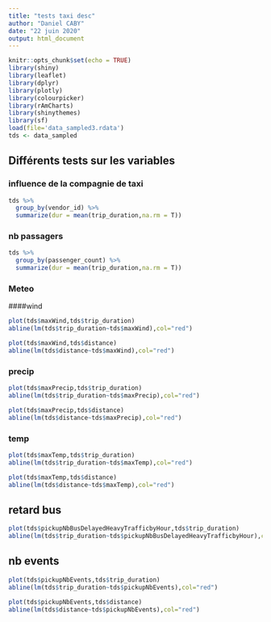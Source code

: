 ```yaml
---
title: "tests taxi desc"
author: "Daniel CABY"
date: "22 juin 2020"
output: html_document
---
```


```r
knitr::opts_chunk$set(echo = TRUE)
library(shiny)
library(leaflet)
library(dplyr)
library(plotly)
library(colourpicker)
library(rAmCharts)
library(shinythemes)
library(sf)
load(file='data_sampled3.rdata')
tds <- data_sampled
```

## Différents tests sur les variables

### influence de la compagnie de taxi


```r
tds %>% 
  group_by(vendor_id) %>% 
  summarize(dur = mean(trip_duration,na.rm = T))
```

### nb passagers

```r
tds %>% 
  group_by(passenger_count) %>% 
  summarize(dur = mean(trip_duration,na.rm = T))
```

### Meteo

####wind

```r
plot(tds$maxWind,tds$trip_duration)
abline(lm(tds$trip_duration~tds$maxWind),col="red")

plot(tds$maxWind,tds$distance)
abline(lm(tds$distance~tds$maxWind),col="red")
```

### precip

```r
plot(tds$maxPrecip,tds$trip_duration)
abline(lm(tds$trip_duration~tds$maxPrecip),col="red")

plot(tds$maxPrecip,tds$distance)
abline(lm(tds$distance~tds$maxPrecip),col="red")
```


### temp

```r
plot(tds$maxTemp,tds$trip_duration)
abline(lm(tds$trip_duration~tds$maxTemp),col="red")

plot(tds$maxTemp,tds$distance)
abline(lm(tds$distance~tds$maxTemp),col="red")
```

## retard bus

```r
plot(tds$pickupNbBusDelayedHeavyTrafficbyHour,tds$trip_duration)
abline(lm(tds$trip_duration~tds$pickupNbBusDelayedHeavyTrafficbyHour),col="red")
```

## nb events

```r
plot(tds$pickupNbEvents,tds$trip_duration)
abline(lm(tds$trip_duration~tds$pickupNbEvents),col="red")

plot(tds$pickupNbEvents,tds$distance)
abline(lm(tds$distance~tds$pickupNbEvents),col="red")
```

